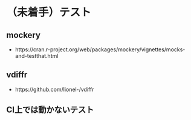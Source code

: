 # （未着手）テスト

## mockery

* https://cran.r-project.org/web/packages/mockery/vignettes/mocks-and-testthat.html

## vdiffr

* https://github.com/lionel-/vdiffr

## CI上では動かないテスト

